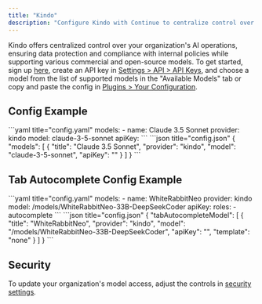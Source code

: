 ```yaml
---
title: "Kindo"
description: "Configure Kindo with Continue to centralize control over your organization's AI operations with support for commercial and open-source models while ensuring data protection and policy compliance"
---
```


Kindo offers centralized control over your organization's AI operations, ensuring data protection and compliance with internal policies while supporting various commercial and open-source models. To get started, sign up [here](https://app.kindo.ai/), create an API key in [Settings > API > API Keys](https://app.kindo.ai/settings/api), and choose a model from the list of supported models in the "Available Models" tab or copy and paste the config in [Plugins > Your Configuration](https://app.kindo.ai/plugins).

## Config Example

<Tabs>
  <Tab title="YAML">
  ```yaml title="config.yaml"
  models:
    - name: Claude 3.5 Sonnet
      provider: kindo
      model: claude-3-5-sonnet
      apiKey: <YOUR_KINDO_API_KEY>
  ```
  </Tab>
  <Tab title="JSON">
  ```json title="config.json"
  {
    "models": [
      {
        "title": "Claude 3.5 Sonnet",
        "provider": "kindo",
        "model": "claude-3-5-sonnet",
        "apiKey": "<YOUR_KINDO_API_KEY>"
      }
    ]
  }
  ```
  </Tab>
</Tabs>

## Tab Autocomplete Config Example

<Tabs>
  <Tab title="YAML">
  ```yaml title="config.yaml"
  models:
    - name: WhiteRabbitNeo
      provider: kindo
      model: /models/WhiteRabbitNeo-33B-DeepSeekCoder
      apiKey: <YOUR_KINDO_API_KEY>
      roles:
        - autocomplete
  ```
  </Tab>
  <Tab title="JSON">
  ```json title="config.json"
  {
    "tabAutocompleteModel": [
      {
        "title": "WhiteRabbitNeo",
        "provider": "kindo",
        "model": "/models/WhiteRabbitNeo-33B-DeepSeekCoder",
        "apiKey": "<YOUR_KINDO_API_KEY>",
        "template": "none"
      }
    ]
  }
  ```
  </Tab>
</Tabs>

## Security

To update your organization's model access, adjust the controls in [security settings](https://app.kindo.ai/security-settings).
